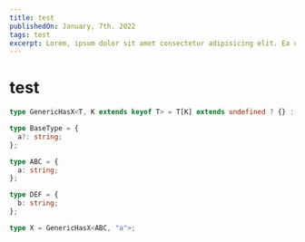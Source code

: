 ```yaml
---
title: test
publishedOn: January, 7th. 2022
tags: test
excerpt: Lorem, ipsum dolor sit amet consectetur adipisicing elit. Ea deserunt ab maiores eligendi nemo, ipsa, pariatur
---
```



<HeroContainer></HeroContainer>

# test

```typescript {1-3,4}
type GenericHasX<T, K extends keyof T> = T[K] extends undefined ? {} : { K: T[K] };

type BaseType = {
  a?: string;
};

type ABC = {
  a: string;
};

type DEF = {
  b: string;
};

type X = GenericHasX<ABC, "a">;
```
